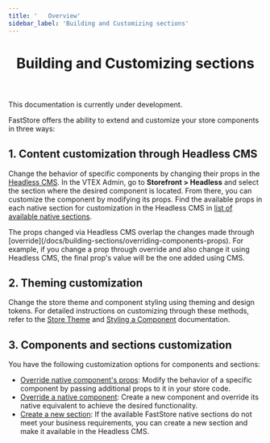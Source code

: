 ```yaml
---
title: '   Overview'
sidebar_label: 'Building and Customizing sections'
---
```



<header>

# Building and Customizing sections

</header>

<Callout type="warning" emoji="⚠️">
  This documentation is currently under development.
</Callout>

FastStore offers the ability to extend and customize your store components in three ways:

## 1. Content customization through Headless CMS

Change the behavior of specific components by changing their props in the [Headless CMS](/docs/headless-cms-overview/overview-headless-cms).
In the VTEX Admin, go to **Storefront > Headless** and select the section where the desired component is located.
From there, you can customize the component by modifying its props. Find the available props in each native section for customization in the Headless CMS in [list of available native sections](/docs/reference-guides/list-of-native-sections).

<Callout type="warning" emoji="⚠️">
  The props changed via Headless CMS overlap the changes made through
  [override](/docs/building-sections/overriding-components-props). For example,
  if you change a prop through override and also change it using Headless CMS,
  the final prop's value will be the one added using CMS.
</Callout>

## 2. Theming customization

Change the store theme and component styling using theming and design tokens. For detailed instructions on customizing through these methods, refer to the [Store Theme](/docs/themes/midnight) and [Styling a Component](/docs/getting-started/2-setting-up-the-project#customizing-a-component-optional) documentation.

## 3. Components and sections customization

You have the following customization options for components and sections:

- [Override native component's props](/docs/building-sections/overriding-components-props): Modify the behavior of a specific component by passing additional props to it in your store code.
- [Override a native component](/docs/building-sections/overriding-a-native-component): Create a new component and override its native equivalent to achieve the desired functionality.
- [Create a new section](/docs/building-sections/creating-a-new-section): If the available FastStore native sections do not meet your business requirements, you can create a new section and make it available in the Headless CMS.
